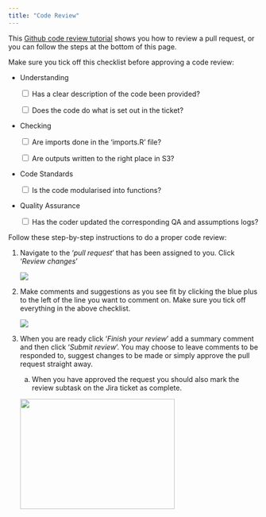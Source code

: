 ```yaml
---
title: "Code Review"
---
```


This [Github code review tutorial](https://www.youtube.com/watch?v=lSnbOtw4izI) shows you how to review a pull request, or you can follow the steps at the bottom of this page.

Make sure you tick off this checklist before approving a code review:

-   Understanding

    <input type="checkbox"> Has a clear description of the code been provided?

    <input type="checkbox"> Does the code do what is set out in the ticket?

-   Checking

    <input type="checkbox"> Are imports done in the 'imports.R' file?

    <input type="checkbox"> Are outputs written to the right place in S3?

-   Code Standards

    <input type="checkbox"> Is the code modularised into functions?

-   Quality Assurance

    <input type="checkbox"> Has the coder updated the corresponding QA and assumptions logs?

Follow these step-by-step instructions to do a proper code review:

1.  Navigate to the '*pull request*' that has been assigned to you. Click '*Review changes*'

    ![](~/module_b_team_pages/assets/review_changes_button.png)

2.  Make comments and suggestions as you see fit by clicking the blue plus to the left of the line you want to comment on. Make sure you tick off everything in the above checklist.

    ![](~/module_b_team_pages/assets/add_comment_button.png)

3.  When you are ready click '*Finish your review*' add a summary comment and then click '*Submit review*'. You may choose to leave comments to be responded to, suggest changes to be made or simply approve the pull request straight away.

    a.  When you have approved the request you should also mark the review subtask on the Jira ticket as complete.

    <img src="~/module_b_team_pages/assets/finish_review.png" width="311" height="222"/>
